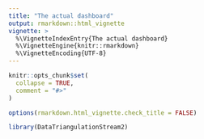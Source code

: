 ```yaml
---
title: "The actual dashboard"
output: rmarkdown::html_vignette
vignette: >
  %\VignetteIndexEntry{The actual dashboard}
  %\VignetteEngine{knitr::rmarkdown}
  %\VignetteEncoding{UTF-8}
---
```


```r
knitr::opts_chunk$set(
  collapse = TRUE,
  comment = "#>"
)

options(rmarkdown.html_vignette.check_title = FALSE)
```

```r
library(DataTriangulationStream2)
```
